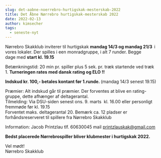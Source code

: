 ```yaml
---
slug: det-aabne-noerrebro-hurtigskak-mesterskab-2022
title: Det Åbne Nørrebro hurtigskak-mesterskab 2022
date: 2022-02-13
author: kimsecher
tags:
  - seneste-nyt
---
```

<!-- wp:paragraph -->
<p></p>
<!-- /wp:paragraph -->

<!-- wp:paragraph -->
<p>Nørrebro Skakklub inviterer til hurtigskak <strong>mandag 14/3 og mandag 21/3  </strong>i vores lokaler. Der spilles i een monradgruppe, i alt 7 runder. Begge dage med <strong>start kl. 19.15</strong></p>
<!-- /wp:paragraph -->

<!-- wp:paragraph -->
<p>Betænkningstid: 20&nbsp;min pr. spiller plus 5 sek. pr. træk startende ved træk 1.&nbsp;<strong>Turneringen rates med dansk rating og ELO !!</strong></p>
<!-- /wp:paragraph -->

<!-- wp:paragraph -->
<p><strong>Indskud kr. 100,- betales kontant før 1.runde. </strong>(mandag 14/3 senest 19.15) </p>
<!-- /wp:paragraph -->

<!-- wp:paragraph -->
<p>Præmier: Alt indskud går til præmier. Der forventes at blive en rating-gruppe, dette afhænger af deltagerantal.<br>Tilmelding: Via DSU-siden senest ons. 9. marts  kl. 16.00 eller personligt fremmøde før kl. 19.15 <br>Forventet maks. deltagerantal 20. Bemærk ca. 12 pladser er forhåndsreserveret til spillere fra Nørrebro Skakklub</p>
<!-- /wp:paragraph -->

<!-- wp:paragraph -->
<p>Information: Jacob Printzlau tlf. 60630045&nbsp;mail&nbsp;<a href="mailto:printzlauskak@gmail.com" target="_blank" rel="noreferrer noopener">printzlauskak@gmail.com</a><a href="mailto:printzlauskak@gmail.comk" rel="noreferrer noopener" target="_blank"></a></p>
<!-- /wp:paragraph -->

<!-- wp:paragraph -->
<p><strong>Bedst placerede Nørrebrospiller bliver klubmester i hurtigskak 2022.</strong></p>
<!-- /wp:paragraph -->

<!-- wp:paragraph -->
<p>Vel mødt!<br>Nørrebro Skakklub</p>
<!-- /wp:paragraph -->

<!-- wp:paragraph -->
<p></p>
<!-- /wp:paragraph -->
